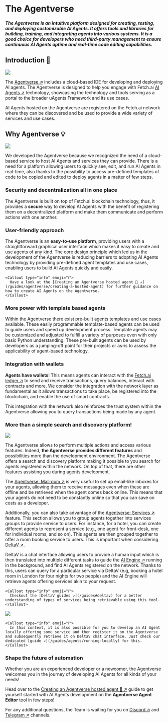 
# The Agentverse

#### _The Agentverse is an intuitive platform designed for creating, testing, and deploying customizable AI Agents. It offers tools and libraries for building, training, and integrating agents into various systems. It is a good choice for developers who need third-party management to ensure continuous AI Agents uptime and real-time code editing capabilities._

## Introduction 🚀

![](../../../src/images/missing.jpeg)

The [Agentverse ↗️](https://agentverse.ai/) includes a cloud-based IDE for developing and deploying AI agents. The Agentverse is designed to help you engage with Fetch.ai [AI Agents ↗️](/concepts/agents/agents) technology, showcasing the technology and tools serving as a portal to the broader uAgents Framework and its use cases.

AI Agents hosted on the Agentverse are registered on the Fetch.ai network where they can be discovered and be used to provide a wide variety of services and use cases.

## Why Agentverse 💡

![](../../../src/images/why-agentverse.png)

We developed the Agentverse because we recognized the need of a cloud-based service to host AI Agents and services they can provide. There is a need for a platform allowing users to quickly see, edit, and run AI Agents in real-time, also thanks to the possibility to access pre-defined templates of code to be copied and edited to deploy agents in a matter of few steps.

### Security and decentralization all in one place

The Agentverse is built on top of Fetch.ai blockchain technology, thus, it provides a **secure** way to develop AI Agents with the benefit of registering them on a decentralized platform and make them communicate and perform actions with one another.

### User-friendly approach

The Agentverse is an **easy-to-use platform**, providing users with a straightforward graphical user interface which makes it easy to create and use agents of any kind. The core design principle which led us in the development of the Agentverse is reducing barriers to adopting AI Agents technology by providing pre-defined agent templates and use cases, enabling users to build AI Agents quickly and easily.

    <Callout type="info" emoji="ℹ️">
      Have a look at the [Creating an Agentverse hosted agent 🤖 ↗️](/guides/agentverse/creating-a-hosted-agent) for further guidance on how to create AI Agents on the Agentverse.
    </Callout>

### More power with template based agents

Within the Agentverse there exist pre-built agents templates and use cases available. These easily programmable template-based agents can be used to guide users and speed up development process. Template agents may be customized and adjusted to fulfill a variety of purposes even with only basic Python understanding. These pre-built agents can be used by developers as a jumping-off point for their projects or as-is to assess the applicability of agent-based technology.

### Integration with wallets

**Agents have wallets**! This means agents can interact with the [Fetch.ai ledger ↗️](/concepts/fetch-network/ledger/intro) to send and receive transactions, query balances, interact with contracts and more. We consider the integration with the network layer as fundamental as it allows transactions to take place, be registered into the blockchain, and enable the use of smart contracts.

This integration with the network also reinforces the trust system within the Agentverse allowing you to query transactions being made by any agent.

### More than a simple search and discovery platform!

![](../../../src/images/missing.jpeg)

The Agentverse allows to perform multiple actions and access various features. Indeed, **the Agentverse provides different features** and possibilities more than the development environment. The Agentverse offers a search and discovery platform making it possible to you search for agents registered within the network. On top of that, there are other features assisting you during agents development.

The [Agentverse: Mailroom ↗️](/concepts/agent-services/agent-mail) is very useful to set up email-like inboxes for your agents, allowing them to receive messages even when these are offline and be retrieved when the agent comes back online. This means that your agents do not need to be constantly online so that you can save on costs as a developer.

Additionally, you can also take advantage of the [Agentverse: Services ↗️](/guides/agentverse/registering-agent-services) feature. This section allows you to group agents together into services groups to provide service to users. For instance, for a hotel, you can create different agents to represent a service (e.g., one agent for front-desk, one for individual rooms, and so on). This agents are then grouped together to offer a room booking service to users. This is important when considering [DeltaV ↗️](/concepts/deltav/intro).

DeltaV is a chat interface allowing users to provide a human input which is then translated into multiple different tasks to guide the [AI Engine ↗️](/concepts/ai-engine/ai-engine-intro) running in the background, and find AI Agents registered on the network. Thanks to this, users can query for a particular service via DeltaV (e.g, booking a hotel room in London for four nights for two people) and the AI Engine will retrieve agents offering services akin to your request.

    <Callout type="info" emoji="ℹ️">
      Checkout the [DeltaV guides ↗️](/guides#deltav) for a better understanding of types of services being retrievable using this tool.
    </Callout>

![](../../../src/images/missing.jpeg)

    <Callout type="info" emoji="ℹ️">
      In this context, it is also possible for you to develop an AI Agent locally offering some service and then register it on the Agentverse and subsequently retrieve it on DeltaV chat interface. Just check our dedicated [guide ↗️](/guides/agents/running-locally) for this.
    </Callout>

### Shape the future of automation

Whether you are an experienced developer or a newcomer, the Agentverse welcomes you in the journey of developing AI Agents for all kinds of your needs!

Head over to the [Creating an Agentverse hosted agent 🤖 ↗️](/guides/agentverse/creating-a-hosted-agent) guide to get yourself started with AI Agents development on the **Agentverse Agent Editor** tool in few steps!

For any additional questions, the Team is waiting for you on [Discord ↗️](https://discord.gg/fetchai) and [Telegram ↗️](https://t.me/fetch_ai) channels.
